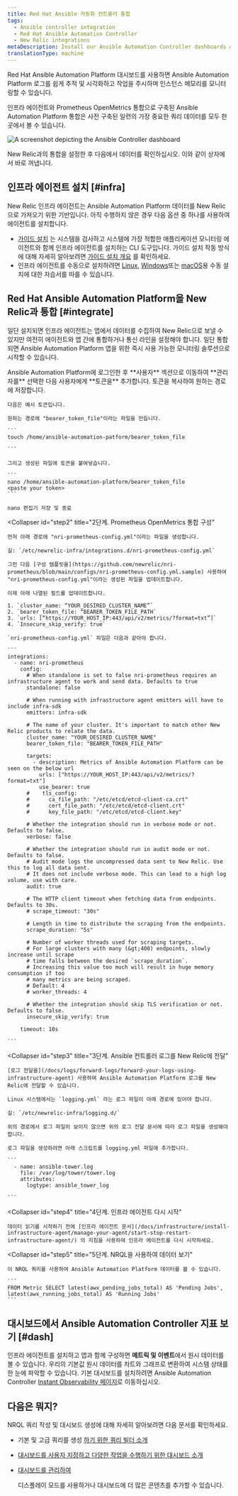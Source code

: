 ```yaml
---
title: Red Hat Ansible 자동화 컨트롤러 통합
tags:
  - Ansible controller integration
  - Red Hat Ansible Automation Controller
  - New Relic integrations
metaDescription: Install our Ansible Automation Controller dashboards and see your Ansible data in New Relic.
translationType: machine
---
```



Red Hat Ansible Automation Platform 대시보드를 사용하면 Ansible Automation Platform 로그를 쉽게 추적 및 시각화하고 작업을 주시하며 인스턴스 메모리를 모니터링할 수 있습니다.

인프라 에이전트와 Prometheus OpenMetrics 통합으로 구축된 Ansible Automation Platform 통합은 사전 구축된 일련의 <InlinePopover type="dashboards"/>가장 중요한 쿼리 데이터를 모두 한 곳에서 볼 수 있습니다.

<img
  title="Ansible Controller"
  alt="A screenshot depicting the Ansible Controller dashboard"
  src={infrastructureAnsibleControllerDashboard}
/>

<figcaption>
  New Relic과의 통합을 설정한 후 다음에서 데이터를 확인하십시오. <InlinePopover type="dashboards"/>이와 같이 상자에서 바로 꺼냅니다.
</figcaption>

## 인프라 에이전트 설치 [#infra]

New Relic 인프라 에이전트는 Ansible Automation Platform 데이터를 New Relic으로 가져오기 위한 기반입니다. 아직 수행하지 않은 경우 다음 옵션 중 하나를 사용하여 에이전트를 설치합니다.

* [가이드 설치](https://one.newrelic.com/nr1-core?state=4f81feab-35f7-e97e-9903-52510f8542bd) 는 시스템을 검사하고 시스템에 가장 적합한 애플리케이션 모니터링 에이전트와 함께 인프라 에이전트를 설치하는 CLI 도구입니다. 가이드 설치 작동 방식에 대해 자세히 알아보려면 [가이드 설치 개요](/docs/infrastructure/host-integrations/installation/new-relic-guided-install-overview) 를 확인하세요.
* 인프라 에이전트를 수동으로 설치하려면 [Linux](/docs/infrastructure/install-infrastructure-agent/linux-installation/install-infrastructure-monitoring-agent-linux), [Windows](/docs/infrastructure/install-infrastructure-agent/windows-installation/install-infrastructure-monitoring-agent-windows/)또는 [macOS](/docs/infrastructure/install-infrastructure-agent/macos-installation/install-infrastructure-monitoring-agent-macos/)용 수동 설치에 대한 자습서를 따를 수 있습니다.

## Red Hat Ansible Automation Platform을 New Relic과 통합 [#integrate]

일단 설치되면 인프라 에이전트는 앱에서 데이터를 수집하여 New Relic으로 보낼 수 있지만 여전히 에이전트와 앱 간에 통합하거나 통신 라인을 설정해야 합니다. 일단 통합되면 Ansible Automation Platform 앱을 위한 즉시 사용 가능한 모니터링 솔루션으로 시작할 수 있습니다.

<CollapserGroup>
  <Collapser
    id="step1"
    title="1단계. Ansible 자동화 플랫폼에서 베어러 토큰 생성"
  >
    Ansible Automation Platform에 로그인한 후 **사용자** 섹션으로 이동하여 **관리자를** 선택한 다음 사용자에게 **토큰을** 추가합니다. 토큰을 복사하여 원하는 경로에 저장합니다.

    다음은 예시 토큰입니다.

    원하는 경로에 "bearer_token_file"이라는 파일을 만듭니다.

    ```
    touch /home/ansible-automation-patform/bearer_token_file

    ```

    그리고 생성된 파일에 토큰을 붙여넣습니다.

    ```
    nano /home/ansible-automation-platform/bearer_token_file
    <paste your token>
    ```

    nano 편집기 저장 및 종료
  </Collapser>

  <Collapser
    id="step2"
    title="2단계. Prometheus OpenMetrics 통합 구성"
  >
    먼저 아래 경로에 "nri-prometheus-config.yml"이라는 파일을 생성합니다.

    길: `/etc/newrelic-infra/integrations.d/nri-prometheus-config.yml`

    그런 다음 [구성 템플릿을](https://github.com/newrelic/nri-prometheus/blob/main/configs/nri-prometheus-config.yml.sample) 사용하여 "nri-prometheus-config.yml"이라는 생성된 파일을 업데이트합니다.

    이제 아래 나열된 필드를 업데이트합니다.

    1. `cluster_name: “YOUR_DESIRED_CLUSTER_NAME”`
    2. `bearer_token_file: “BEARER_TOKEN_FILE_PATH`
    3. `urls: [“https://YOUR_HOST_IP:443/api/v2/metrics/?format=txt”]`
    4. `Insecure_skip_verify: true`

    `nri-prometheus-config.yml` 파일은 다음과 같아야 합니다.

    ```
    integrations:
      - name: nri-prometheus
        config:
          # When standalone is set to false nri-prometheus requires an infrastructure agent to work and send data. Defaults to true
          standalone: false

          # When running with infrastructure agent emitters will have to include infra-sdk
          emitters: infra-sdk

          # The name of your cluster. It's important to match other New Relic products to relate the data.
          cluster_name: "YOUR_DESIRED_CLUSTER_NAME"
          bearer_token_file: "BEARER_TOKEN_FILE_PATH"

          targets:
            - description: Metrics of Ansible Automation Platform can be seen on the below url
              urls: ["https://YOUR_HOST_IP:443/api/v2/metrics/?format=txt"]
              use_bearer: true
          #    tls_config:
          #      ca_file_path: "/etc/etcd/etcd-client-ca.crt"
          #      cert_file_path: "/etc/etcd/etcd-client.crt"
          #      key_file_path: "/etc/etcd/etcd-client.key"

          # Whether the integration should run in verbose mode or not. Defaults to false.
          verbose: false

          # Whether the integration should run in audit mode or not. Defaults to false.
          # Audit mode logs the uncompressed data sent to New Relic. Use this to log all data sent.
          # It does not include verbose mode. This can lead to a high log volume, use with care.
          audit: true

          # The HTTP client timeout when fetching data from endpoints. Defaults to 30s.
          # scrape_timeout: "30s"

          # Length in time to distribute the scraping from the endpoints.
          scrape_duration: "5s"

          # Number of worker threads used for scraping targets.
          # For large clusters with many (&gt;400) endpoints, slowly increase until scrape
          # time falls between the desired `scrape_duration`.
          # Increasing this value too much will result in huge memory consumption if too
          # many metrics are being scraped.
          # Default: 4
          # worker_threads: 4

          # Whether the integration should skip TLS verification or not. Defaults to false.
          insecure_skip_verify: true

        timeout: 10s

    ```
  </Collapser>

  <Collapser
    id="step3"
    title="3단계. Ansible 컨트롤러 로그를 New Relic에 전달"
  >
    [로그 전달을](/docs/logs/forward-logs/forward-your-logs-using-infrastructure-agent) 사용하여 Ansible Automation Platform 로그를 New Relic에 전달할 수 있습니다.

    Linux 시스템에서는 `logging.yml` 라는 로그 파일이 아래 경로에 있어야 합니다.

    길: `/etc/newrelic-infra/logging.d/`

    위의 경로에서 로그 파일이 보이지 않으면 위의 로그 전달 문서에 따라 로그 파일을 생성해야 합니다.

    로그 파일을 생성하려면 아래 스크립트를 logging.yml 파일에 추가합니다.

    ```
      - name: ansible-tower.log
        file: /var/log/tower/tower.log
        attributes:
          logtype: ansible_tower_log

    ```
  </Collapser>

  <Collapser
    id="step4"
    title="4단계. 인프라 에이전트 다시 시작"
  >
    데이터 읽기를 시작하기 전에 [인프라 에이전트 문서](/docs/infrastructure/install-infrastructure-agent/manage-your-agent/start-stop-restart-infrastructure-agent/) 의 지침을 사용하여 인프라 에이전트를 다시 시작하세요.
  </Collapser>

  <Collapser
    id="step5"
    title="5단계. NRQL을 사용하여 데이터 보기"
  >
    이 NRQL 쿼리를 사용하여 Ansible Automation Platform 데이터를 볼 수 있습니다.

    ```
    FROM Metric SELECT latest(awx_pending_jobs_total) AS 'Pending Jobs', latest(awx_running_jobs_total) AS 'Running Jobs'
    ```
  </Collapser>
</CollapserGroup>

## 대시보드에서 Ansible Automation Controller 지표 보기 [#dash]

인프라 에이전트를 설치하고 앱과 함께 구성하면 **메트릭 및 이벤트**에서 원시 데이터를 볼 수 있습니다. 우리의 기본값 <InlinePopover type="dashboards"/>원시 데이터를 차트와 그래프로 변환하여 시스템 상태를 한 눈에 파악할 수 있습니다. 기본 대시보드를 설치하려면 Ansible Automation Controller [Instant Observability 페이지](https://newrelic.com/instant-observability/ansible-automation-controller)로 이동하십시오.

## 다음은 뭐지?

NRQL 쿼리 작성 및 대시보드 생성에 대해 자세히 알아보려면 다음 문서를 확인하세요.

* 기본 및 고급 쿼리를 생성 [하기 위한 쿼리 빌더 소개](/docs/query-your-data/explore-query-data/query-builder/introduction-query-builder)

* [대시보드를 사용자 지정하고 다양한 작업을 수행하기 위한 대시보드 소개](/docs/query-your-data/explore-query-data/dashboards/introduction-dashboards)

* [대시보드를 관리하여](/docs/query-your-data/explore-query-data/dashboards/manage-your-dashboard)

  <InlinePopover type="dashboards"/>

  디스플레이 모드를 사용하거나 대시보드에 더 많은 콘텐츠를 추가할 수 있습니다.